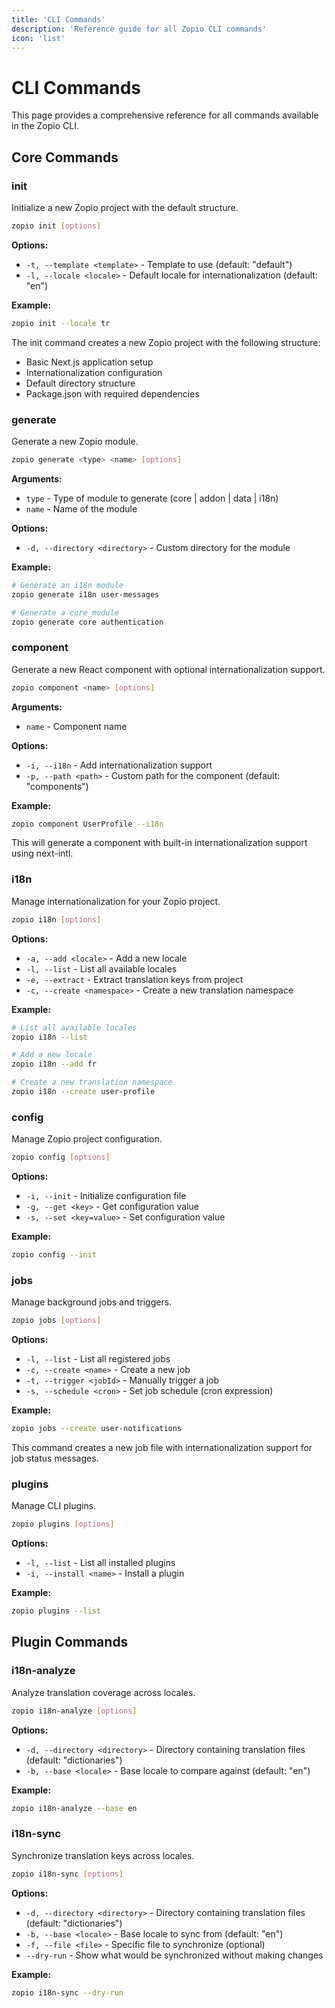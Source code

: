 ```yaml
---
title: 'CLI Commands'
description: 'Reference guide for all Zopio CLI commands'
icon: 'list'
---
```


# CLI Commands

This page provides a comprehensive reference for all commands available in the Zopio CLI.

## Core Commands

### init

Initialize a new Zopio project with the default structure.

```bash
zopio init [options]
```

**Options:**
- `-t, --template <template>` - Template to use (default: "default")
- `-l, --locale <locale>` - Default locale for internationalization (default: "en")

**Example:**
```bash
zopio init --locale tr
```

The init command creates a new Zopio project with the following structure:
- Basic Next.js application setup
- Internationalization configuration
- Default directory structure
- Package.json with required dependencies

### generate

Generate a new Zopio module.

```bash
zopio generate <type> <name> [options]
```

**Arguments:**
- `type` - Type of module to generate (core | addon | data | i18n)
- `name` - Name of the module

**Options:**
- `-d, --directory <directory>` - Custom directory for the module

**Example:**
```bash
# Generate an i18n module
zopio generate i18n user-messages

# Generate a core module
zopio generate core authentication
```

### component

Generate a new React component with optional internationalization support.

```bash
zopio component <name> [options]
```

**Arguments:**
- `name` - Component name

**Options:**
- `-i, --i18n` - Add internationalization support
- `-p, --path <path>` - Custom path for the component (default: "components")

**Example:**
```bash
zopio component UserProfile --i18n
```

This will generate a component with built-in internationalization support using next-intl.

### i18n

Manage internationalization for your Zopio project.

```bash
zopio i18n [options]
```

**Options:**
- `-a, --add <locale>` - Add a new locale
- `-l, --list` - List all available locales
- `-e, --extract` - Extract translation keys from project
- `-c, --create <namespace>` - Create a new translation namespace

**Example:**
```bash
# List all available locales
zopio i18n --list

# Add a new locale
zopio i18n --add fr

# Create a new translation namespace
zopio i18n --create user-profile
```

### config

Manage Zopio project configuration.

```bash
zopio config [options]
```

**Options:**
- `-i, --init` - Initialize configuration file
- `-g, --get <key>` - Get configuration value
- `-s, --set <key=value>` - Set configuration value

**Example:**
```bash
zopio config --init
```

### jobs

Manage background jobs and triggers.

```bash
zopio jobs [options]
```

**Options:**
- `-l, --list` - List all registered jobs
- `-c, --create <name>` - Create a new job
- `-t, --trigger <jobId>` - Manually trigger a job
- `-s, --schedule <cron>` - Set job schedule (cron expression)

**Example:**
```bash
zopio jobs --create user-notifications
```

This command creates a new job file with internationalization support for job status messages.

### plugins

Manage CLI plugins.

```bash
zopio plugins [options]
```

**Options:**
- `-l, --list` - List all installed plugins
- `-i, --install <name>` - Install a plugin

**Example:**
```bash
zopio plugins --list
```

## Plugin Commands

### i18n-analyze

Analyze translation coverage across locales.

```bash
zopio i18n-analyze [options]
```

**Options:**
- `-d, --directory <directory>` - Directory containing translation files (default: "dictionaries")
- `-b, --base <locale>` - Base locale to compare against (default: "en")

**Example:**
```bash
zopio i18n-analyze --base en
```

### i18n-sync

Synchronize translation keys across locales.

```bash
zopio i18n-sync [options]
```

**Options:**
- `-d, --directory <directory>` - Directory containing translation files (default: "dictionaries")
- `-b, --base <locale>` - Base locale to sync from (default: "en")
- `-f, --file <file>` - Specific file to synchronize (optional)
- `--dry-run` - Show what would be synchronized without making changes

**Example:**
```bash
zopio i18n-sync --dry-run
```
